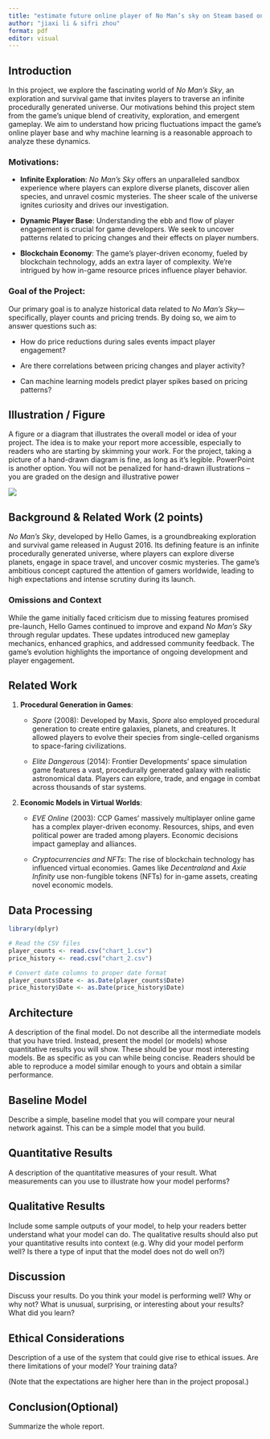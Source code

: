 ```yaml
---
title: "estimate future online player of No Man’s sky on Steam based on historical data from SteamDB"
author: "jiaxi li & sifri zhou"
format: pdf
editor: visual
---
```


## Introduction

In this project, we explore the fascinating world of *No Man’s Sky*, an exploration and survival game that invites players to traverse an infinite procedurally generated universe. Our motivations behind this project stem from the game’s unique blend of creativity, exploration, and emergent gameplay. We aim to understand how pricing fluctuations impact the game’s online player base and why machine learning is a reasonable approach to analyze these dynamics.

### Motivations:

-   **Infinite Exploration**: *No Man’s Sky* offers an unparalleled sandbox experience where players can explore diverse planets, discover alien species, and unravel cosmic mysteries. The sheer scale of the universe ignites curiosity and drives our investigation.

-   **Dynamic Player Base**: Understanding the ebb and flow of player engagement is crucial for game developers. We seek to uncover patterns related to pricing changes and their effects on player numbers.

-   **Blockchain Economy**: The game’s player-driven economy, fueled by blockchain technology, adds an extra layer of complexity. We’re intrigued by how in-game resource prices influence player behavior.

### Goal of the Project:

Our primary goal is to analyze historical data related to *No Man’s Sky*—specifically, player counts and pricing trends. By doing so, we aim to answer questions such as:

-   How do price reductions during sales events impact player engagement?

-   Are there correlations between pricing changes and player activity?

-   Can machine learning models predict player spikes based on pricing patterns?

## Illustration / Figure

A figure or a diagram that illustrates the overall model or idea of your project. The idea is to make your report more accessible, especially to readers who are starting by skimming your work. For the project, taking a picture of a hand-drawn diagram is fine, as long as it's legible. PowerPoint is another option. You will not be penalized for hand-drawn illustrations -- you are graded on the design and illustrative power

![](images/clipboard-2233500384.png)

## Background & Related Work (2 points)

*No Man’s Sky*, developed by Hello Games, is a groundbreaking exploration and survival game released in August 2016. Its defining feature is an infinite procedurally generated universe, where players can explore diverse planets, engage in space travel, and uncover cosmic mysteries. The game’s ambitious concept captured the attention of gamers worldwide, leading to high expectations and intense scrutiny during its launch.

### Omissions and Context

While the game initially faced criticism due to missing features promised pre-launch, Hello Games continued to improve and expand *No Man’s Sky* through regular updates. These updates introduced new gameplay mechanics, enhanced graphics, and addressed community feedback. The game’s evolution highlights the importance of ongoing development and player engagement.

## Related Work

1.  **Procedural Generation in Games**:

    -   *Spore* (2008): Developed by Maxis, *Spore* also employed procedural generation to create entire galaxies, planets, and creatures. It allowed players to evolve their species from single-celled organisms to space-faring civilizations.

    -   *Elite Dangerous* (2014): Frontier Developments’ space simulation game features a vast, procedurally generated galaxy with realistic astronomical data. Players can explore, trade, and engage in combat across thousands of star systems.

2.  **Economic Models in Virtual Worlds**:

    -   *EVE Online* (2003): CCP Games’ massively multiplayer online game has a complex player-driven economy. Resources, ships, and even political power are traded among players. Economic decisions impact gameplay and alliances.

    -   *Cryptocurrencies and NFTs*: The rise of blockchain technology has influenced virtual economies. Games like *Decentraland* and *Axie Infinity* use non-fungible tokens (NFTs) for in-game assets, creating novel economic models.

## Data Processing

```r
library(dplyr)

# Read the CSV files
player_counts <- read.csv("chart_1.csv")
price_history <- read.csv("chart_2.csv")

# Convert date columns to proper date format
player_counts$Date <- as.Date(player_counts$Date)
price_history$Date <- as.Date(price_history$Date)
```

## Architecture

A description of the final model. Do not describe all the intermediate models that you have tried. Instead, present the model (or models) whose quantitative results you will show. These should be your most interesting models. Be as specific as you can while being concise. Readers should be able to reproduce a model similar enough to yours and obtain a similar performance.

## Baseline Model

Describe a simple, baseline model that you will compare your neural network against. This can be a simple model that you build.

## Quantitative Results

A description of the quantitative measures of your result. What measurements can you use to illustrate how your model performs?

## Qualitative Results

Include some sample outputs of your model, to help your readers better understand what your model can do. The qualitative results should also put your quantitative results into context (e.g. Why did your model perform well? Is there a type of input that the model does not do well on?)

## Discussion

Discuss your results. Do you think your model is performing well? Why or why not? What is unusual, surprising, or interesting about your results? What did you learn?

## Ethical Considerations

Description of a use of the system that could give rise to ethical issues. Are there limitations of your model? Your training data?

(Note that the expectations are higher here than in the project proposal.)

## Conclusion(Optional)

Summarize the whole report.
